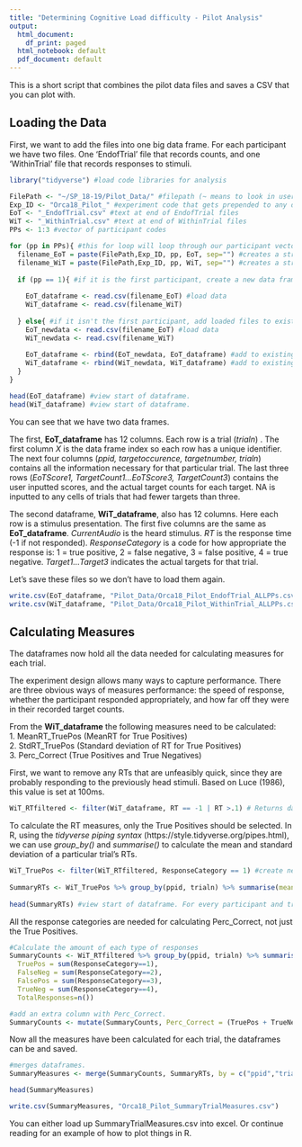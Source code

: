 ```yaml
---
title: "Determining Cognitive Load difficulty - Pilot Analysis"
output:
  html_document:
    df_print: paged
  html_notebook: default
  pdf_document: default
---
```


This is a short script that combines the pilot data files and saves a CSV that you can plot with.

## Loading the Data 

First, we want to add the files into one big data frame. For each participant we have two files. One 'EndofTrial' file that records counts, and one 'WithinTrial' file that records responses to stimuli.


```r

library("tidyverse") #load code libraries for analysis

FilePath <- "~/SP_18-19/Pilot_Data/" #filepath (~ means to look in user's working directory)
Exp_ID <- "Orca18_Pilot_" #experiment code that gets prepended to any data file.
EoT <- "_EndofTrial.csv" #text at end of EndofTrial files
WiT <- "_WithinTrial.csv" #text at end of WithinTrial files
PPs <- 1:3 #vector of participant codes

for (pp in PPs){ #this for loop will loop through our participant vector
  filename_EoT = paste(FilePath,Exp_ID, pp, EoT, sep="") #creates a string from our variables
  filename_WiT = paste(FilePath,Exp_ID, pp, WiT, sep="") #creates a string from our variables
  
  if (pp == 1){ #if it is the first participant, create a new data frame.
    
    EoT_dataframe <- read.csv(filename_EoT) #load data
    WiT_dataframe <- read.csv(filename_WiT)
    
  } else{ #if it isn't the first participant, add loaded files to existing data frame
    EoT_newdata <- read.csv(filename_EoT) #load data
    WiT_newdata <- read.csv(filename_WiT)
    
    EoT_dataframe <- rbind(EoT_newdata, EoT_dataframe) #add to existing datframe  
    WiT_dataframe <- rbind(WiT_newdata, WiT_dataframe) #add to existing datframe 
  }
}

head(EoT_dataframe) #view start of dataframe.
head(WiT_dataframe) #view start of dataframe.

```

You can see that we have two data frames. 

The first, __EoT_dataframe__ has 12 columns. Each row is a trial (_trialn_) . The first column _X_ is the data frame index so each row has a unique identifier. The next four columns (_ppid, targetoccurence, targetnumber, trialn_) contains all the information necessary for that particular trial. The last three rows (_EoTScore1, TargetCount1...EoTScore3, TargetCount3_) contains the user inputted scores, and the actual target counts for each target. NA is inputted to any cells of trials that had fewer targets than three. 

The second dataframe, __WiT_dataframe__, also has 12 columns. Here each row is a stimulus presentation. The first five columns are the same as __EoT_dataframe__. _CurrentAudio_ is the heard stimulus. _RT_ is the response time (-1 if not responded). _ResponseCategory_ is a code for how appropriate the response is: 1 = true positive, 2 = false negative, 3 = false positive, 4 =  true negative. _Target1...Target3_ indicates the actual targets for that trial. 

Let's save these files so we don't have to load them again.
```r
write.csv(EoT_dataframe, "Pilot_Data/Orca18_Pilot_EndofTrial_ALLPPs.csv")
write.csv(WiT_dataframe, "Pilot_Data/Orca18_Pilot_WithinTrial_ALLPPs.csv")
```


## Calculating Measures

The dataframes now hold all the data needed for calculating measures for each trial.

The experiment design allows many ways to capture performance. There are three obvious ways of measures performance: the speed of response, whether the participant responded appropriately, and how far off they were in their recorded target counts.

From the __WiT_dataframe__ the following measures need to be calculated:   
1. MeanRT_TruePos (MeanRT for True Positives)   
2. StdRT_TruePos (Standard deviation of RT for True Positives)   
3. Perc_Correct (True Positives and True Negatives)   

First, we want to remove any RTs that are unfeasibly quick, since they are probably responding to the previously head stimuli. Based on Luce (1986), this value is set at 100ms.

```r
WiT_RTfiltered <- filter(WiT_dataframe, RT == -1 | RT >.1) # Returns dataframe for rows where RT was >.1 or -1 (no response) 
```

To calculate the RT measures, only the True Positives should be selected. In R, using the _tidyverse piping syntax_ (https://style.tidyverse.org/pipes.html), we can use _group_by()_ and _summarise()_ to calculate the mean and standard deviation of a particular trial's RTs.

```r
  
WiT_TruePos <- filter(WiT_RTfiltered, ResponseCategory == 1) #create new dataframe only including true positives
  
SummaryRTs <- WiT_TruePos %>% group_by(ppid, trialn) %>% summarise(meanRT = mean(RT),
                                                                         stdRT = sd(RT)) 
head(SummaryRTs) #view start of dataframe. For every participant and trial there will be a meanRT and a stdRT. stdRT is sometimes NA when there is only one True Positive for that trial. The trial will be missing if there are no True Positives for that trial. 

```

All the response categories are needed for calculating Perc_Correct, not just the True Positives.

```r

#Calculate the amount of each type of responses
SummaryCounts <- WiT_RTfiltered %>% group_by(ppid, trialn) %>% summarise(
  TruePos = sum(ResponseCategory==1),
  FalseNeg = sum(ResponseCategory==2), 
  FalsePos = sum(ResponseCategory==3),
  TrueNeg = sum(ResponseCategory==4), 
  TotalResponses=n())

#add an extra column with Perc_Correct.
SummaryCounts <- mutate(SummaryCounts, Perc_Correct = (TruePos + TrueNeg)/ TotalResponses)
```

Now all the measures have been calculated for each trial, the dataframes can be and saved.

```r

#merges dataframes.
SummaryMeasures <- merge(SummaryCounts, SummaryRTs, by = c("ppid","trialn"), all.x = TRUE)

head(SummaryMeasures)

write.csv(SummaryMeasures, "Orca18_Pilot_SummaryTrialMeasures.csv")
```

You can either load up SummaryTrialMeasures.csv into excel. Or continue reading for an example of how to plot things in R.